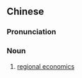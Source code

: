 {{also|区域经济学}}
==Chinese==
{{zh-forms|s=区域经济学|type=23}}

===Pronunciation===
{{zh-pron
|m=qūyù jīngjìxué
|cat=n
}}

===Noun===
{{zh-noun}}

# [[regional economics]]